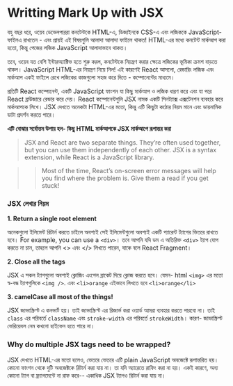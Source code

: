 # Writting Mark Up with JSX

বহু বছর ধরে, ওয়েব ডেভেলপাররা কনটেন্টকে HTML-এ, ডিজাইনকে CSS-এ এবং লজিককে JavaScript- ফাইলএ রাখতেন - এবং প্রায়ই এই বিষয়গুলি আলাদা আলাদা ফাইলে থাকত! HTML-এর মধ্যে কনটেন্ট মার্কআপ করা হতো, কিন্তু পেজের লজিক JavaScript আলাদাভাবে থাকত।

তবে, ওয়েব যত বেশি ইন্টারঅ্যাক্টিভ হতে শুরু করল, কনটেন্টকে নিয়ন্ত্রণ করার ক্ষেত্রে লজিকের ভূমিকা ক্রমশ বাড়তে থাকল। JavaScript HTML-এর নিয়ন্ত্রণ নিয়ে নিল! এই কারণেই React আসলো, রেন্ডারিং লজিক এবং মার্কআপ একই ফাইলে রেখে লজিকের কাজগুলো সহজ করে দিতে - কম্পোনেন্টের মাধ্যমে।

প্রতিটি React কম্পোনেন্ট, একটি JavaScript ফাংশন যা কিছু মার্কআপ ও লজিক ধারণ করে এবং যা পরে React ব্রাউজারে রেন্ডার করে দেয়। React কম্পোনেন্টগুলি JSX নামক একটি সিনট্যাক্স এক্সটেনশন ব্যবহার করে মার্কআপকে লিখে। JSX দেখতে অনেকটা HTML-এর মতো, কিন্তু এটি কিছুটা কঠোর নিয়ম মানে এবং ডায়নামিক ডাটা প্রদর্শন করতে পারে।

**এটি বোঝার সর্বোত্তম উপায় হল- কিছু HTML মার্কআপকে JSX মার্কআপে রূপান্তর করা**

> JSX and React are two separate things. They’re often used together, but you can use them independently of each other. JSX is a syntax extension, while React is a JavaScript library.

> > Most of the time, React’s on-screen error messages will help you find where the problem is. Give them a read if you get stuck!

### JSX লেখার নিয়ম

**1. Return a single root element**

অনেকগুলো ইলিমেন্ট রিটার্ন করতে চাইলে অবশ্যই সেই ইলিমেন্টগুলো অবশ্যই একটি প্যারেন্ট ট্যাগের ভিতরে রাখতে হবে। For example, you can use a `<div>`। তবে আপনি যদি ডম এ অতিরিক্ত `<div>` ট্যাগ যোগ করতে না চান, তাহলে আপনি <> এবং </> লিখতে পারেন, যাকে বলে React Fragment।

**2. Close all the tags**

JSX এ সকল ট্যাগগুলো অবশ্যই ক্লোজিং এংগেল ব্রাকেট দিয়ে ক্লোজ করতে হবে। যেমন- html `<img>` এর মতো স্ব-বন্ধ ট্যাগগুলিকে `<img />`. এবং `<li>orange` এইভাবে লিখতে হবে `<li>orange</li>`

**3. camelCase all most of the things!**

JSX জাভাস্ক্রিপ্ট এ কনভার্ট হয়। তাই জাভাস্ক্রিপ্ট এর রিজার্ভ করা ওয়ার্ড আমরা ব্যবহার করতে পারবো না। তাই `class` এর পরিবর্তে `className` এবং `stroke-width` এর পরিবর্তে `strokeWidth`। কারণ- জাভাস্ক্রিপ্ট ভেরিয়েবল নেম কখনো হাইফেন হতে পারে না।

### Why do multiple JSX tags need to be wrapped?

JSX দেখতে HTML-এর মতো হলেও, ভেতরে ভেতরে এটি plain JavaScript অবজেক্টে রূপান্তরিত হয়। কোনো ফাংশন থেকে দুটি অবজেক্টকে রিটার্ন করা যায় না। তা যদি অ্যারেতে রাফিং করা না হয়। একই কারণে, অন্য কোনো ট্যাগ বা ফ্র্যাগমেন্টে না রাফ করে-- একাধিক JSX ট্যাগও রিটার্ন করা যায় না।
